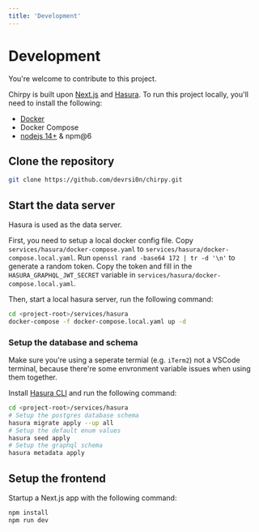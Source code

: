 ```yaml
---
title: 'Development'
---
```


# Development

You're welcome to contribute to this project.

Chirpy is built upon [Next.js](https://nextjs.org) and [Hasura](https://github.com/hasura/graphql-engine). To run this project locally, you'll need to install the following:

- [Docker](https://docs.docker.com/get-docker)
- Docker Compose
- [nodejs 14+](https://nodejs.org) & npm@6

## Clone the repository

```bash
git clone https://github.com/devrsi0n/chirpy.git
```

## Start the data server

Hasura is used as the data server.

First, you need to setup a local docker config file. Copy `services/hasura/docker-compose.yaml` to `services/hasura/docker-compose.local.yaml`. Run `openssl rand -base64 172 | tr -d '\n'` to generate a random token. Copy the token and fill in the `HASURA_GRAPHQL_JWT_SECRET` variable in `services/hasura/docker-compose.local.yaml`.

Then, start a local hasura server, run the following command:

```bash
cd <project-root>/services/hasura
docker-compose -f docker-compose.local.yaml up -d
```

### Setup the database and schema

Make sure you're using a seperate termial (e.g. `iTerm2`) not a VSCode terminal, because there're some envronment variable issues when using them together.

Install [Hasura CLI](https://hasura.io/docs/latest/graphql/core/hasura-cli/install-hasura-cli.html) and run the following command:

```bash
cd <project-root>/services/hasura
# Setup the postgres database schema
hasura migrate apply --up all
# Setup the default enum values
hasura seed apply
# Setup the graphql schema
hasura metadata apply
```

## Setup the frontend

Startup a Next.js app with the following command:

```bash
npm install
npm run dev
```
